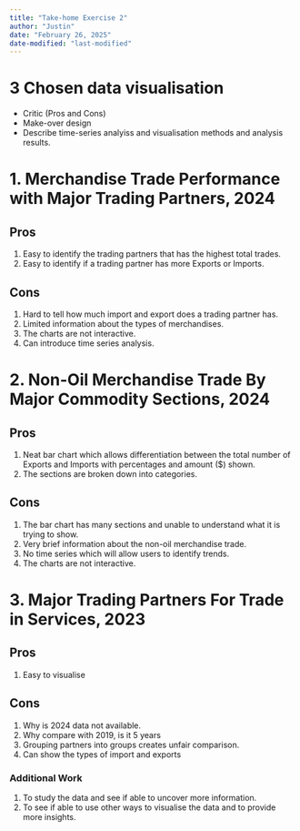 ```yaml
---
title: "Take-home Exercise 2"
author: "Justin"
date: "February 26, 2025"
date-modified: "last-modified" 
---
```


# 3 Chosen data visualisation

- Critic (Pros and Cons)
- Make-over design
- Describe time-series analyiss and visualisation methods and analysis results.

# 1. Merchandise Trade Performance with Major Trading Partners, 2024

## Pros

1. Easy to identify the trading partners that has the highest total trades. 
2. Easy to identify if a trading partner has more Exports or Imports.

## Cons

1. Hard to tell how much import and export does a trading partner has. 
2. Limited information about the types of merchandises.
3. The charts are not interactive.
4. Can introduce time series analysis.


# 2. Non-Oil Merchandise Trade By Major Commodity Sections, 2024

## Pros

1. Neat bar chart which allows differentiation between the total number of Exports and Imports with percentages and amount ($) shown.
2. The sections are broken down into categories.

## Cons

1. The bar chart has many sections and unable to understand what it is trying to show.
2. Very brief information about the non-oil merchandise trade. 
3. No time series which will allow users to identify trends.
4. The charts are not interactive.

# 3. Major Trading Partners For Trade in Services, 2023

## Pros

1. Easy to visualise

## Cons

1. Why is 2024 data not available.
2. Why compare with 2019, is it 5 years
3. Grouping partners into groups creates unfair comparison.
4. Can show the types of import and exports


### Additional Work

1. To study the data and see if able to uncover more information.
2. To see if able to use other ways to visualise the data and to provide more insights.
